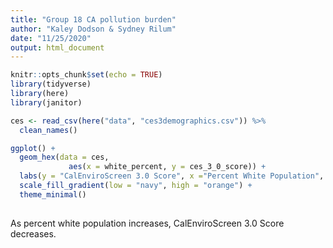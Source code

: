 ```yaml
---
title: "Group 18 CA pollution burden"
author: "Kaley Dodson & Sydney Rilum"
date: "11/25/2020"
output: html_document
---
```


```r
knitr::opts_chunk$set(echo = TRUE)
library(tidyverse)
library(here)
library(janitor)
```

```r
ces <- read_csv(here("data", "ces3demographics.csv")) %>% 
  clean_names()
```

```r
ggplot() +
  geom_hex(data = ces,
             aes(x = white_percent, y = ces_3_0_score)) +
  labs(y = "CalEnviroScreen 3.0 Score", x ="Percent White Population", title = "Relationship between Percent White Population and CES 3.0 Score") +
  scale_fill_gradient(low = "navy", high = "orange") +
  theme_minimal()
  
```
As percent white population increases, CalEnviroScreen 3.0 Score decreases. 







